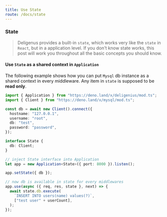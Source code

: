 ```yaml
---
title: Use State
route: /docs/state
---
```

### State

> Deligenus provides a built-in `state`, which works very like the `state` in `React`, but in a application level. If you don't know state works, this post will work you throughout all the basic concepts you should know. 

#### Use `State` as a shared context in `Application`

The following example shows how you can put `Mysql` db instance as a shared context in every middleware. Any item in `state` is supposed to be **read only**.

```ts
import { Application } from "https://deno.land/x/deligenius/mod.ts";
import { Client } from "https://deno.land/x/mysql/mod.ts";

const db = await new Client().connect({
  hostname: "127.0.0.1",
  username: "root",
  db: "test",
  password: "password",
});

interface State {
  db: Client;
}

// inject State interface into Application
let app = new Application<State>({ port: 8000 }).listen();

app.setState({ db });

// now db is available in state for every middlewares
app.use(async ({ req, res, state }, next) => {
  await state.db.execute(
    `INSERT INTO users(name) values(?)`,
    ["test user" + userCount],
  );
});

```